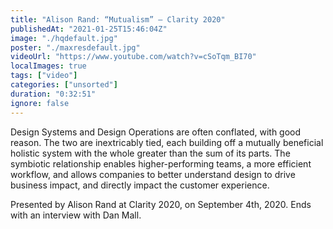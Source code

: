 ```yaml
---
title: "Alison Rand: “Mutualism” — Clarity 2020"
publishedAt: "2021-01-25T15:46:04Z"
image: "./hqdefault.jpg"
poster: "./maxresdefault.jpg"
videoUrl: "https://www.youtube.com/watch?v=cSoTqm_BI70"
localImages: true
tags: ["video"]
categories: ["unsorted"]
duration: "0:32:51"
ignore: false
---
```

Design Systems and Design Operations are often conflated, with good reason. The two are inextricably tied, each building off a mutually beneficial holistic system with the whole greater than the sum of its parts. The symbiotic relationship enables higher-performing teams, a more efficient workflow, and allows companies to better understand design to drive business impact, and directly impact the customer experience.

Presented by Alison Rand at Clarity 2020, on September 4th, 2020. Ends with an interview with Dan Mall.
